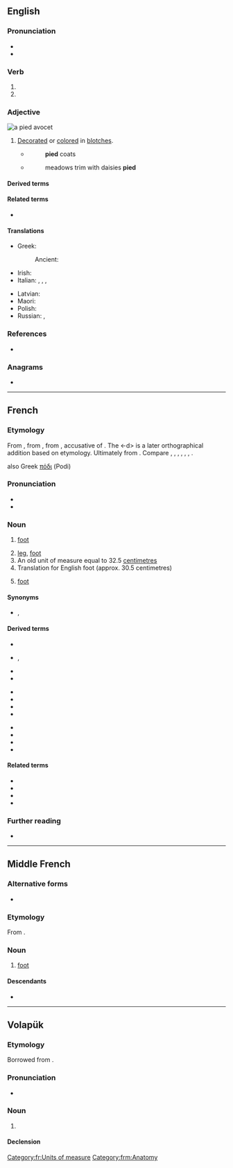==English==

===Pronunciation===
* {{IPA|/paɪd/|lang=en}}
* {{rhymes|aɪd|lang=en}}

===Verb===
{{head|en|verb form}}

# {{en-past of|pi}}
# {{en-past of|pie}}

===Adjective===
[[File:Pied Avocet Recurvirostra avosetta.jpg|thumb|a [[pied avocet]]]]
{{en-adj}}

# [[decorate|Decorated]] or [[color]]ed in [[blotch]]es.
#* {{rfdate|en|and other bibliographic particulars, eg, title of work, page, url, full name of author}} {{w|Burton}}
#*: '''pied''' coats
#* {{rfdate|en|and other bibliographic particulars, eg, title of work, page, url}} {{w|John Milton}}
#*: meadows trim with daisies '''pied'''

====Derived terms====
{{der3|en|pied avocet (''{{ll|mul|Recurvirostra avosetta}}'')|{{vern|pied antelope}}|pied-billed grebe (''{{ll|mul|Podilymbus podiceps}}'')|{{vern|pied finch}} (male ''{{ll|mul|Fringilla coelebs}}''|{{vern|pied flycatcher}}|{{vern|pied monarch}} ({{taxlink|Arses kaupi|species|ver=190817}})|Pied Piper|pied wagtail ({{taxlink|Motacilla alba|species|ver=190817}})}}

====Related terms====
* {{l|en|piebald}}

====Translations====
{{trans-top|decorated or colored in blotches}}
* Greek: {{t+|el|παρδαλός|m}}
*: Ancient: {{t|grc|ποικίλος}}
* Irish: {{t|ga|alabhreac}}
* Italian: {{t+|it|variegato}}, {{t+|it|variopinto}}, {{t+|it|screziato}}, {{t+|it|macchiettato}}
{{trans-mid}}
* Latvian: {{t|lv|raibs}}
* Maori: {{t|mi|ōpure}}
* Polish: {{t+|pl|pstry|m}}
* Russian: {{t+|ru|пёстрый|m}}, {{t+|ru|разноцве́тный|m}}
{{trans-bottom}}

===References===
* {{R:OneLook}}

===Anagrams===
* {{anagrams|en|a=deip|Diep|Pedi|pedi|pide}}

----

==French==

===Etymology===
From {{inh|fr|frm|pied}}, from {{inh|fr|fro|pié}}, from {{inh|fr|la|pedem}}, accusative of {{m|la|pes}}. The <-d> is a later orthographical addition based on etymology. Ultimately from {{inh|fr|ine-pro|*pṓds}}. Compare {{cog|ca|peu}}, {{cog|it|piede}}, {{cog|lv|pēda}}, {{cog|lt|pėda}}, {{cog|pt|pé}}, {{cog|sc|pei}}, {{cog|es|pie}}.

also Greek [[πόδι]] (Podi)

===Pronunciation===
* {{fr-IPA}}
* {{audio|Fr-pied.ogg|audio|lang=fr}}

===Noun===
{{fr-noun|m}}

# {{lb|fr|anatomy}} [[foot]]
# [[leg]], [[foot]] {{gloss|projection on the bottom of a piece of equipment to support it}}
# An old unit of measure equal to 32.5 [[centimetre]]s
# Translation for English foot (approx. 30.5 centimetres)
# {{lb|fr|poetry}} [[foot]]

====Synonyms====
* {{sense|organ}} {{qualifier|slang}} {{l|fr|panard}}, {{qualifier|informal}} {{l|fr|peton}}

====Derived terms====
{{der-top3}}
* {{l|fr|à pied}}
* {{l|fr|bête comme ses pieds}}, {{l|fr|con comme ses pieds}}
* {{l|fr|casse-pieds}}
* {{l|fr|être le pied}}
{{der-mid3}}
* {{l|fr|coup de pied}}
* {{l|fr|pied-à-terre}}
* {{l|fr|pied-bot}}
* {{l|fr|pied-de-biche}}
{{der-mid3}}
* {{l|fr|pied de nez}}
* {{l|fr|pied plat}}
* {{l|fr|plain-pied}}
* {{l|fr|prendre son pied}}
{{der-bottom}}

====Related terms====
* {{l|fr|piédouche}}
* {{l|fr|piétiner}}
* {{l|fr|piéton}}
* {{l|fr|podo-}}

===Further reading===
* {{R:TLFi}}

[[Category:fr:Units of measure]]

----

==Middle French==

===Alternative forms===
* {{alter|frm|pié}}

===Etymology===
From {{inh|frm|fro|pié}}.

===Noun===
{{frm-noun|m}}

# [[foot]]

====Descendants====
* {{desc|fr|pied}}

[[Category:frm:Anatomy]]

----

==Volapük==

===Etymology===
Borrowed from {{bor|vo|fr|pied}}.

===Pronunciation===
* {{IPA|lang=vo|/piˈed/}}

===Noun===
{{vo-noun}}

# {{lb|vo|unit of measure}} {{l|en|foot}}

====Declension====
{{vo-decl-noun}}